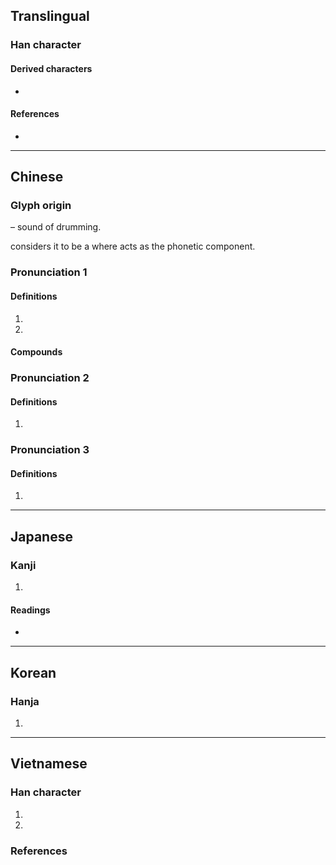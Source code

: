 {{character info}}
==Translingual==

===Han character===
{{Han char|rn=59|rad=彡|as=09|sn=12|four=42122|canj=GTHHH|ids=⿰壴彡}}

====Derived characters====
* {{l|mul|[[嘭]], [[憉]], [[澎]], [[膨]], [[蟛]], [[㱶]], [[甏]], [[蟚]], [[𥛱]]}}

====References====
* {{Han ref|kx=0364.050|dkj=10003|dj=0683.110|hdz=20855.060|uh=5F6D|ud=24429|bh=B45E|bd=46174}}

----

==Chinese==
{{zh-forms}}
{{zh-wp|zh:彭姓|yue:彭氏|gan:彭姓|nan:Phêⁿ (sèⁿ)|zh:彭國|en:Peng (surname)|en:Dapeng (state)}}

===Glyph origin===
{{Han etym}}
{{Han compound|壴|彡|ls=ic|t1=drum|t2=visualization of the sound of drumming}} – sound of drumming.

''{{w|Shuowen}}'' considers it to be a {{liushu|psc|nocap=1}} where {{och-l|彡}} acts as the phonetic component.

===Pronunciation 1===
{{zh-pron
|m=péng
|m-s=pen2
|c=paang4
|c-t=
|g=
|h=pfs=
|j=
|mb=pâng
|md=pàng/bàng
|mn=xm,qz,jj,tp:phîⁿ/zz,kh:phêⁿ/phêng
|mn_note=phîⁿ/phêⁿ - vernacular; phêng - literary
|mn-t=pên5
|w=
|x=
|mc=y
|oc=y
|cat=pn
}}

====Definitions====
{{zh-hanzi}}

# {{n-g|Name of an [[ancient]] [[country]].}}
# {{surname|zh}}

====Compounds====
{{zh-der|三彭|彭澤|彭張|彭越|彭亨|彭湃|彭排|彭郎磯|彭蠡湖|彭蠡|彭聃|彭殤|彭城|彭侯|彭佳嶼|彭澤宰|彭女山|彭巴草原|彭門山|彭公案|加彭|彭祖|八彭|彭莊|朱彭|彭場|彭龍|彭家灣|彭家嶺|彭佳|彭畈|彭店}}

===Pronunciation 2===
{{zh-pron
|m=páng
|c=pong4
|dial=n
|cat=
}}

====Definitions====
{{zh-hanzi}}

# {{zh-alt-form|旁|[[side]]; [[near]]}}

===Pronunciation 3===
{{zh-pron
|m=bāng
|c=bong1
|dial=n
|cat=
}}

====Definitions====
{{zh-hanzi}}

# {{zh-only|彭彭}}

----

==Japanese==
{{wp|lang=ja}}

===Kanji===
{{ja-kanji|grade=|rs=彡09}}

# {{rfdef|ja|sort=彡09}}

====Readings====
* {{ja-readings|on=[[ほう]] (hō)|kun=[[ゆく]] (yuku), [[みち]] (michi), [[さかん]] (sakan)}}

----

==Korean==

===Hanja===
{{ko-hanja|hangeul=[[팽]], [[방]]|eumhun=|rv=paeng, bang|mr=p'aeng, pang|y=phayng, pang}}

# {{rfdef|ko|sort=彡09}}

----

==Vietnamese==

===Han character===
{{vi-readings|rs=彡09
|hanviet=bành-tdcndg;tdcntd;gdhn;bonet;genibrel
|phienthiet=蒲庚 bồ canh
|nom=bành-tdcndg;tdcntd;gdhn;bonet;genibrel;taberd, phình-tdcndg
}}

# {{han tu form of|Bành|[[surname]]}}
# {{Nom form of|bành}}

===References===
<references/>